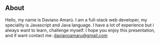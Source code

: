 ## About

Hello, my name is Daviano Amarù.
I am a full-stack web developer, my speciality is Javascript and Java language.
I have a lot of experience but i always want to learn, challenge myself.
I hope you enjoy this presentation, and if want contact me: [davianoamaru@gmail.com](mailto:davianoamaru@gmail.com)
